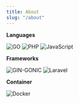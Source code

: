 ```yaml
---
title: About
slug: "/about"
---
```


**Languages**

![GO](https://img.shields.io/badge/Go-00ADD8?style=flat&logo=Go&logoColor=white)
![PHP](https://img.shields.io/badge/PHP-777BB4?style=flat&logo=PHP&logoColor=white)
![JavaScript](https://img.shields.io/badge/JavaScript-F7DF1E?style=flat&logo=JavaScript&logoColor=black)

**Frameworks**

![GIN-GONIC](https://img.shields.io/badge/gin--gonic-00ADD8?style=flat&logo=Go&logoColor=white)
![Laravel](https://img.shields.io/badge/Laravel-FF2D20?style=flat&logo=Laravel&logoColor=white)

**Container**

![Docker](https://img.shields.io/badge/Docker-2496ED?style=flat&logo=Docker&logoColor=white)
